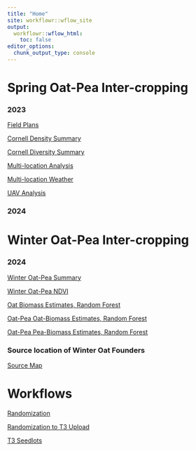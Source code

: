 ```yaml
---
title: "Home"
site: workflowr::wflow_site
output:
  workflowr::wflow_html:
    toc: false
editor_options:
  chunk_output_type: console
---
```



# Spring Oat-Pea Inter-cropping

### 2023
[Field Plans](field_planning.html)

[Cornell Density Summary](densisy-analysis.html)

[Cornell Diversity Summary](diversity-analysis.html)

[Multi-location Analysis](multi_location-analysis.html)

[Multi-location Weather](weather_2023.html)

[UAV Analysis](UAV-analysis.html)

### 2024



# Winter Oat-Pea Inter-cropping

### 2024
[Winter Oat-Pea Summary](winter_oat-pea_2024.html)

[Winter Oat-Pea NDVI](NDVI_2024.html)

[Oat Biomass Estimates, Random Forest](Oat_Biomass_Estimate.html)

[Oat-Pea Oat-Biomass Estimates, Random Forest](Oat-Pea_Biomass_Estimate.html)

[Oat-Pea Pea-Biomass Estimates, Random Forest](Pea_Biomass_Estimate.html)

### Source location of Winter Oat Founders

[Source Map](grin_map/grin_map.html)




# Workflows


[Randomization](randomization.html)


[Randomization to T3 Upload](randomization_to_t3_upload.html)


[T3 Seedlots](seed_lot.html)

